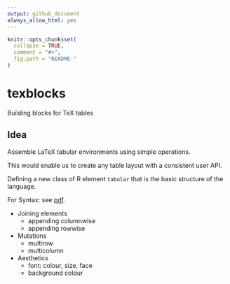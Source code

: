 ```yaml
---
output: github_document
always_allow_html: yes
---
```


<!-- README.md is generated from README.Rmd. Please edit that file -->

```r
knitr::opts_chunk$set(
  collapse = TRUE,
  comment = "#>",
  fig.path = "README-"
)
```

# texblocks

Building blocks for TeX tables

## Idea

Assemble LaTeX tabular environments using simple operations.

This would enable us to create any table layout with a consistent user API.

Defining a new class of R element `tabular` that is the basic structure of the language.

For Syntax: see [pdf](https://ghe.metrumrg.com/yoni/texblocks/blob/master/Syntax.pdf).

  - Joining elements
    - appending columnwise
    - appending rowwise
  
  - Mutations
    - multirow
    - multicolumn
  
  - Aesthetics
    - font: colour, size, face
    - background colour
